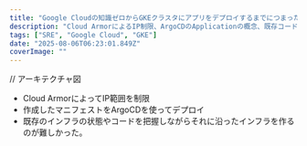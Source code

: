 ```yaml
---
title: "Google Cloudの知識ゼロからGKEクラスタにアプリをデプロイするまでにつまったこと"
description: "Cloud ArmorによるIP制限、ArgoCDのApplicationの概念、既存コードの理解に苦しんだ"
tags: ["SRE", "Google Cloud", "GKE"]
date: "2025-08-06T06:23:01.849Z"
coverImage: ""
---
```


// アーキテクチャ図

* Cloud ArmorによってIP範囲を制限
* 作成したマニフェストをArgoCDを使ってデプロイ
* 既存のインフラの状態やコードを把握しながらそれに沿ったインフラを作るのが難しかった。